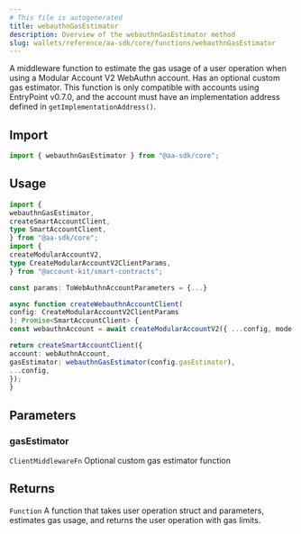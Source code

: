 ```yaml
---
# This file is autogenerated
title: webauthnGasEstimator
description: Overview of the webauthnGasEstimator method
slug: wallets/reference/aa-sdk/core/functions/webauthnGasEstimator
---
```


A middleware function to estimate the gas usage of a user operation when using a Modular Account V2 WebAuthn account. Has an optional custom gas estimator.
This function is only compatible with accounts using EntryPoint v0.7.0, and the account must have an implementation address defined in `getImplementationAddress()`.

## Import

```ts
import { webauthnGasEstimator } from "@aa-sdk/core";
```

## Usage

```ts twoslash
import {
webauthnGasEstimator,
createSmartAccountClient,
type SmartAccountClient,
} from "@aa-sdk/core";
import {
createModularAccountV2,
type CreateModularAccountV2ClientParams,
} from "@account-kit/smart-contracts";

const params: ToWebAuthnAccountParameters = {...}

async function createWebauthnAccountClient(
config: CreateModularAccountV2ClientParams
): Promise<SmartAccountClient> {
const webauthnAccount = await createModularAccountV2({ ...config, mode: "webauthn", params });

return createSmartAccountClient({
account: webAuthnAccount,
gasEstimator: webauthnGasEstimator(config.gasEstimator),
...config,
});
}
```

## Parameters

### gasEstimator

`ClientMiddlewareFn`
Optional custom gas estimator function

## Returns

`Function`
A function that takes user operation struct and parameters, estimates gas usage, and returns the user operation with gas limits.
